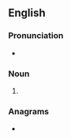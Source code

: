 ==English==

===Pronunciation===
* {{IPA|/ˈeɪ.dʒɪŋz/|lang=en}}

===Noun===
{{head|en|noun plural form}}

# {{plural of|aging|lang=en}}

===Anagrams===
* {{anagrams|en|Gangis|niggas|saggin'}}